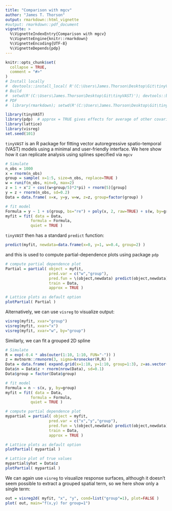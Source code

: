 ```yaml
---
title: "Comparison with mgcv"
author: "James T. Thorson"
output: rmarkdown::html_vignette
#output: rmarkdown::pdf_document
vignette: >
  %\VignetteIndexEntry{Comparison with mgcv}
  %\VignetteEngine{knitr::rmarkdown}
  %\VignetteEncoding{UTF-8}
  %\VignetteDepends{pdp}
---
```


```r
knitr::opts_chunk$set(
  collapse = TRUE,
  comment = "#>"
)
# Install locally
#  devtools::install_local( R'(C:\Users\James.Thorson\Desktop\Git\tinyVAST)', force=TRUE )
# Build
#  setwd(R'(C:\Users\James.Thorson\Desktop\Git\tinyVAST)'); devtools::build_rmd("vignettes/mgcv.Rmd")
# PDF
#  library(rmarkdown); setwd(R'(C:\Users\James.Thorson\Desktop\Git\tinyVAST)'); render( "vignettes/mgcv.Rmd", pdf_document())
```

```r
library(tinyVAST)
library(pdp)  # approx = TRUE gives effects for average of other covariates
library(lattice)
library(visreg)
set.seed(101)
```

`tinyVAST` is an R package for fitting vector autoregressive spatio-temporal (VAST) models using a minimal and user-friendly interface.
We here show how it can replicate analysis using splines specified via `mgcv`

```r
# Simulate
n_obs = 1000
x = rnorm(n_obs)
group = sample( x=1:5, size=n_obs, replace=TRUE )
w = runif(n_obs, min=0, max=2)
z = 1 + x^2 + cos((w+group/5)*2*pi) + rnorm(5)[group]
y = z + rnorm(n_obs, sd=0.2)
Data = data.frame( x=x, y=y, w=w, z=z, group=factor(group) )

# fit model
Formula = y ~ 1 + s(group, bs="re") + poly(x, 2, raw=TRUE) + s(w, by=group)
myfit = fit( data = Data,
           formula = Formula,
           quiet = TRUE )
```

`tinyVAST` then has a standard `predict` function:
```r
predict(myfit, newdata=data.frame(x=0, y=1, w=0.4, group=2) )
```

and this is used to compute partial-dependence plots using package `pdp`

```r
# compute partial dependence plot
Partial = partial( object = myfit,
                   pred.var = c("w","group"),
                   pred.fun = \(object,newdata) predict(object,newdata),
                   train = Data,
                   approx = TRUE )

# Lattice plots as default option
plotPartial( Partial )
```

Alternatively, we can use `visreg` to visualize output:

```r
visreg(myfit, xvar="group")
visreg(myfit, xvar="x")
visreg(myfit, xvar="w", by="group")
```

Similarly, we can fit a grouped 2D spline

```r
# Simulate
R = exp(-0.4 * abs(outer(1:10, 1:10, FUN="-")) )
z = mvtnorm::rmvnorm(3, sigma=kronecker(R,R) )
Data = data.frame( expand.grid(x=1:10, y=1:10, group=1:3), z=as.vector(t(z)))
Data$n = Data$z + rnorm(nrow(Data), sd=0.1)
Data$group = factor(Data$group)

# fit model
Formula = n ~ s(x, y, by=group)
myfit = fit( data = Data,
           formula = Formula,
           quiet = TRUE )

# compute partial dependence plot
mypartial = partial( object = myfit,
                   pred.var = c("x","y","group"),
                   pred.fun = \(object,newdata) predict(object,newdata),
                   train = Data,
                   approx = TRUE )

# Lattice plots as default option
plotPartial( mypartial )

# Lattice plot of true values
mypartial$yhat = Data$z
plotPartial( mypartial )
```

We can again use `visreg` to visualize response surfaces, although it doesn't seem possible to extract a grouped spatial term, so we here show only a single term:

```r
out = visreg2d( myfit, "x", "y", cond=list("group"=1), plot=FALSE )
plot( out, main="f(x,y) for group=1")
```